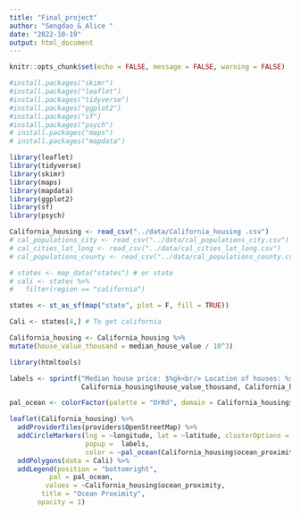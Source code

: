 ```yaml
---
title: "Final_project"
author: "Sengdao_&_Alice "
date: "2022-10-19"
output: html_document
---
```



```r
knitr::opts_chunk$set(echo = FALSE, message = FALSE, warning = FALSE)
```

```r
#install.packages("skimr")
#install.packages("leaflet")
#install.packages("tidyverse")
#install.packages("ggplot2")
#install.packages("sf")
#install.packages("psych")
# install.packages("maps")
# install.packages("mapdata")


```

```r
library(leaflet)
library(tidyverse)
library(skimr)
library(maps)
library(mapdata)
library(ggplot2)
library(sf)
library(psych)
```

```r
California_housing <- read_csv("../data/California_housing .csv")
# cal_populations_city <- read_csv("../data/cal_populations_city.csv")
# cal_cities_lat_long <- read_csv("../data/cal_cities_lat_long.csv")
# cal_populations_county <- read_csv("../data/cal_populations_county.csv")

# states <- map_data("states") # or state
# cali <- states %>%
#   filter(region == "california")
```


```r
states <- st_as_sf(map("state", plot = F, fill = TRUE))

Cali <- states[4,] # To get california
```







```r
California_housing <- California_housing %>% 
mutate(house_value_thousand = median_house_value / 10^3) 

```


```r
library(htmltools)
```



```r
labels <- sprintf("Median house price: $%gk<br/> Location of houses: %s",
                  California_housing$house_value_thousand, California_housing$ocean_proximity) %>%  lapply(htmltools::HTML)

pal_ocean <- colorFactor(palette = "OrRd", domain = California_housing$ocean_proximity, levels = unique(California_housing$ocean_proximity))


```


```r
leaflet(California_housing) %>% 
  addProviderTiles(providers$OpenStreetMap) %>%
  addCircleMarkers(lng = ~longitude, lat = ~latitude, clusterOptions = markerClusterOptions(),
                   popup =  labels,
                   color = ~pal_ocean(California_housing$ocean_proximity)) %>%
  addPolygons(data = Cali) %>%
  addLegend(position = "bottomright",
          pal = pal_ocean,
         values = ~California_housing$ocean_proximity,
        title = "Ocean Proximity",
       opacity = 1)
```



